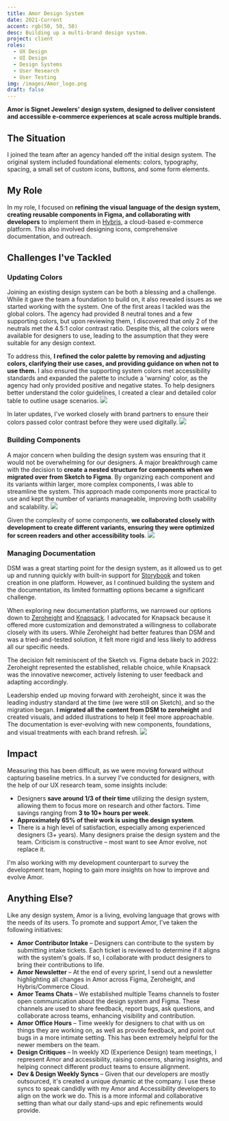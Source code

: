 ```yaml
---
title: Amor Design System
date: 2021-Current
accent: rgb(50, 50, 50)
desc: Building up a multi-brand design system.
project: client
roles:
  - UX Design
  - UI Design
  - Design Systems
  - User Research
  - User Testing
img: /images/Amor_logo.png
draft: false
---
```


**Amor is Signet Jewelers' design system, designed to deliver consistent and accessible e-commerce experiences at scale across multiple brands.**


## The Situation

I joined the team after an agency handed off the initial design system. The original system included foundational elements: colors, typography, spacing, a small set of custom icons, buttons, and some form elements. 

## My Role

In my role, I focused on **refining the visual language of the design system, creating reusable components in Figma, and collaborating with developers** to implement them in [Hybris](https://www.sap.com/products/acquired-brands/what-is-hybris.html), a cloud-based e-commerce platform. This also involved designing icons, comprehensive documentation, and outreach.

## Challenges I've Tackled
### Updating Colors
Joining an existing design system can be both a blessing and a challenge. While it gave the team a foundation to build on, it also revealed issues as we started working with the system. One of the first areas I tackled was the global colors. The agency had provided 8 neutral tones and a few supporting colors, but upon reviewing them, I discovered that only 2 of the neutrals met the 4.5:1 color contrast ratio. Despite this, all the colors were available for designers to use, leading to the assumption that they were suitable for any design context.  

To address this, **I refined the color palette by removing and adjusting colors, clarifying their use cases, and providing guidance on when not to use them.** I also ensured the supporting system colors met accessibility standards and expanded the palette to include a 'warning' color, as the agency had only provided positive and negative states. To help designers better understand the color guidelines, I created a clear and detailed color table to outline usage scenarios.
![](/images/Amor_ColorChart.png)

In later updates, I've worked closely with brand partners to ensure their colors passed color contrast before they were used digitally.
![](/images/Amor_ColorUpdate.png)

### Building Components
A major concern when building the design system was ensuring that it would not be overwhelming for our designers. A major breakthrough came with the decision to **create a nested structure for components when we migrated over from Sketch to Figma**. By organizing each component and its variants within larger, more complex components, I was able to streamline the system. This approach made components more practical to use and kept the number of variants manageable, improving both usability and scalability.
![](/images/Amor_CarouselComponent.gif)

Given the complexity of some components, **we collaborated closely with development to create different variants, ensuring they were optimized for screen readers and other accessibility tools**.
![](/images/Amor_CarouselFocus.png)


### Managing Documentation
DSM was a great starting point for the design system, as it allowed us to get up and running quickly with built-in support for [Storybook](https://storybook.js.org/) and token creation in one platform. However, as I continued building the system and the documentation, its limited formatting options became a significant challenge.

When exploring new documentation platforms, we narrowed our options down to [Zeroheight](https://zeroheight.com/) and [Knapsack](https://knapsack.cloud/). I advocated for Knapsack because it offered more customization and demonstrated a willingness to collaborate closely with its users. While Zeroheight had better features than DSM and was a tried-and-tested solution, it felt more rigid and less likely to address all our specific needs.

The decision felt reminiscent of the Sketch vs. Figma debate back in 2022: Zeroheight represented the established, reliable choice, while Knapsack was the innovative newcomer, actively listening to user feedback and adapting accordingly.

Leadership ended up moving forward with zeroheight, since it was the leading industry standard at the time (we were still on Sketch), and so the migration began. **I migrated all the content from DSM to zeroheight** and created visuals, and added illustrations to help it feel more approachable. The documentation is ever-evolving with new components, foundations, and visual treatments with each brand refresh.
![](/images/Amor_zh.png)

## Impact
Measuring this has been difficult, as we were moving forward without capturing baseline metrics. In a survey I've conducted for designers, with the help of our UX research team, some insights include: 
- Designers **save around 1/3 of their time** utilizing the design system, allowing them to focus more on research and other factors. Time savings ranging from **3 to 10+ hours per week**.
- **Approximately 65% of their work is using the design system**. 
- There is a high level of satisfaction, especially among experienced designers (3+ years). Many designers praise the design system and the team. Criticism is constructive – most want to see Amor evolve, not replace it.

I'm also working with my development counterpart to survey the development team, hoping to gain more insights on how to improve and evolve Amor.


## Anything Else?
Like any design system, Amor is a living, evolving language that grows with the needs of its users. To promote and support Amor, I’ve taken the following initiatives:
- **Amor Contributor Intake** – Designers can contribute to the system by submitting intake tickets. Each ticket is reviewed to determine if it aligns with the system's goals. If so, I collaborate with product designers to bring their contributions to life.
- **Amor Newsletter** – At the end of every sprint, I send out a newsletter highlighting all changes in Amor across Figma, Zeroheight, and Hybris/Commerce Cloud.
- **Amor Teams Chats** – We established multiple Teams channels to foster open communication about the design system and Figma. These channels are used to share feedback, report bugs, ask questions, and collaborate across teams, enhancing visibility and contribution.
- **Amor Office Hours** – Time weekly for designers to chat with us on things they are working on, as well as provide feedback, and point out bugs in a more intimate setting. This has been extremely helpful for the newer members on the team. 
- **Design Critiques** – In weekly XD (Experience Design) team meetings, I represent Amor and accessibility, raising concerns, sharing insights, and helping connect different product teams to ensure alignment.
- **Dev & Design Weekly Syncs** – Given that our developers are mostly outsourced, it's created a unique dynamic at the company. I use these syncs to speak candidly with my Amor and Accessibility developers to align on the work we do. This is a more informal and collaborative setting than what our daily stand-ups and epic refinements would provide.




